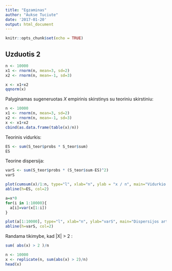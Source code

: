 ---
title: "Egzaminas"
author: "Aukse Tuciute"
date: '2017-01-20'
output: html_document
---

```{r setup, include=FALSE}
knitr::opts_chunk$set(echo = TRUE)
```

## Uzduotis 2
```{r,s}
n <- 10000
x1 <- rnorm(n, mean=3, sd=2)
x2 <- rnorm(n, mean=-1, sd=3)
```

```{r,s}
x <- x1+x2
qqnorm(x)
```




Palyginamas sugeneruotas $X$ empirinis skirstinys su teoriniu skirstiniu:
```{r,s}
n <- 10000
x1 <- rnorm(n, mean=3, sd=2)
x2 <- rnorm(n, mean=-1, sd=3)
x <- x1+x2
cbind(as.data.frame(table(x)/n))
```

Teorinis vidurkis:
```{r,s}
ES <- sum(S_teor$probs * S_teor$sum)
ES
```

Teorine dispersija:
```{r,s}
varS <- sum(S_teor$probs * (S_teor$sum-ES)^2)
varS
```

```{r}
plot(cumsum(x)/1:n, type="l", xlab="n", ylab = "x / n", main="Vidurkio artejimas i teorini")
abline(h=ES, col=2)

a=x*0
for(i in 1:10000){
  a[i]=var(x[1:i])
}

plot(a[1:10000], type="l", xlab="n", ylab="varS", main="Dispersijos artejimas i teorine")
abline(h=varS, col=2)
```






Randama tikimybe, kad |X| > 2 :
```{r,s}
sum( abs(x) > 2 )/n
```


```{r s}
n <- 10000
x <- replicate(n, sum(abs(x) > 2)/n)
head(x)
```